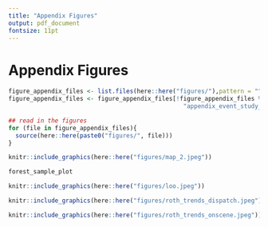 ```yaml
---
title: "Appendix Figures"
output: pdf_document
fontsize: 11pt
---
```


<!-- ```{r, include=FALSE} -->
<!-- knitr::opts_chunk$set(echo = F, message = F, warning = F) -->
<!-- #library(kableExtra) -->
<!-- ``` -->
\FloatBarrier

# Appendix Figures
```r

figure_appendix_files <- list.files(here::here("figures/"),pattern = "^appendix")
figure_appendix_files <- figure_appendix_files[!figure_appendix_files %in%c("appendix_loo.R",
                                                 "appendix_event_study_longer.R")]

## read in the figures
for (file in figure_appendix_files){
  source(here::here(paste0("figures/", file)))
}
```


```{=latex}
\begin{figure}[t!]
```
```r

knitr::include_graphics(here::here("figures/map_2.jpeg"))

```
```{=latex}
\caption{Map of ShotSpotter Districts in Chicago \label{map}}
\textit{Note:} There are 22 police districts in Chicago, and 12 are equipt with ShotSpotter technology. Each district contains beat which are designated by the boxes within the district lines. ShotSpotter implmentation began in January 2017 and ended in May 2018. 
\end{figure}
```

```{=latex}
\begin{figure}[t!]
```
```r
forest_sample_plot
```
```{=latex}
\caption{Robustness of Main Results \label{forest_sample_plot}}
\textit{Note:} This figure shows the results from estimation of Equation 1 with six different samples for both Call-to-Dispatch and Call-to-On-Scene. Main Sample refers to the main sample used in the paper. Omitting 2020 uses the main specification in the paper, but omits the year 2020 due to Covid-19.  Omitting Shots Fired omits any 911 call dispatches related to the description of Shots Fired in case dispatchers begin combining reports of gun fire with ShotSpotter alerts. Including Outliers includes all outliers that are removed from the main analysis (+3 standard deviations from the mean). Official Activate Dates uses the official ShotSpotter activation dates as received from a Freedom of Information Request from the Chicago Police Department. These dates are similar, but not exact to the dates we use due to what we observe in the data. Last, Omitting Never-Treated uses the full sample, but omits any police districts that did not receive ShotSpotter technology.
\end{figure}
```



```{=latex}
\begin{figure}[t!]
```
```r

knitr::include_graphics(here::here("figures/loo.jpeg"))

```
```{=latex}
\caption{Leave-One-Out Analysis \label{loo_figure}}
\textit{Note:} This figure shows the results from 22 distinct OLS and Gardner (2022) regressions using Equation 1. Both outcomes of Call-to-Dispatch and Call-to-On-Scene are pictured. In each iteration, one police district is removed from estimation to ensure that the effects of ShotSpotter are not driven by one district. The blue points and errorbars represent Garnder (2022) point estimates and 95\% confidence intervals, which are robust to hetereogeneous treatment effects in staggered designs. The red points and lines denote point estimates and 95\% confidence intervals from OLS estimates. Standard errors are clustered at the district level. The dashed blue lines represent the average estimate under the Gardner (2022) estimate while the dashed red lines indicate the average estimate using OLS. 
\end{figure}
```






<!-- ```{=latex} -->
<!-- \begin{figure}[t!] -->
<!-- ``` -->
<!-- ```{r, fig.align='center'} -->
<!-- entry_1_es_overlay -->
<!-- ``` -->
<!-- ```{=latex} -->
<!-- \caption{Robustness of Main Results \label{entry_1_es_overlay}} -->
<!-- \textit{Note:} This figure shows six different regression specifications for both call-to-dispatch and call-to-on-scene. Main Sample refers to the main sample used in the paper. Main Sample (2-Stage DID) uses the main sample, but uses the 2-Stage DID estimation technique as outlined in Gardner (2022). No Controls omits all controls, yet keeps day-by-month-by year and district fixed effects. Omitting 2020 uses the main specification in the paper, but omits the year 2020 due to Covid-19. Last, Omitting Never-Treated uses the full sample, but omits any police districts that did not receive ShotSpotter technology. -->
<!-- \end{figure} -->
<!-- ``` -->


<!-- ```{=latex} -->
<!-- \begin{figure}[t!] -->
<!-- ``` -->
<!-- ```{r, fig.align='center'} -->
<!-- eos_1_es_overlay -->
<!-- ``` -->
<!-- ```{=latex} -->
<!-- \caption{Robustness of Main Results \label{eos_1_es_overlay}} -->
<!-- \textit{Note:} This figure shows six different regression specifications for both call-to-dispatch and call-to-on-scene. Main Sample refers to the main sample used in the paper. Main Sample (2-Stage DID) uses the main sample, but uses the 2-Stage DID estimation technique as outlined in Gardner (2022). No Controls omits all controls, yet keeps day-by-month-by year and district fixed effects. Omitting 2020 uses the main specification in the paper, but omits the year 2020 due to Covid-19. Last, Omitting Never-Treated uses the full sample, but omits any police districts that did not receive ShotSpotter technology. -->
<!-- \end{figure} -->
<!-- ``` -->




```{=latex}
\begin{figure}[t!]
```
```r

knitr::include_graphics(here::here("figures/roth_trends_dispatch.jpeg"))

```
```{=latex}
\caption{Sensitivity Analysis of Pre-Trends \label{roth_dispatch}}
\textit{Note:} This figure shows sensitivity analysis of the event study plot in Figure BLANK. The x-axis shows the maximum change in slope of pre-trends across consecutive periods (M). We gradually increase M where M = 0 corresponds to allowing a linear trend and M > 0 allows for increasingly more varied nonlinear trends. In red, the average of the post-implementation periods are plotted. In blue, alternative Fixed-Length Confidence Intervals (FLCI), averaged over all post-implementation periods,  that are proposed by Rambachan and Roth (2022) are plotted which relaxes the parallel trends assumption and requires only that differential trends evolve smoothly over time. Note that here, the breakdown value is 0.2 which means the significant effects observed in the post-implementation periods are only valid if we allow for the change in slope of the pre-period to change by no more than 0.2. 
\end{figure}
```


```{=latex}
\begin{figure}[t!]
```
```r

knitr::include_graphics(here::here("figures/roth_trends_onscene.jpeg"))

```
```{=latex}
\caption{Sensitivity Analysis of Pre-Trends (Call-to-On-Scene)\label{roth_onscene}}
\textit{Note:} This figure shows sensitivity analysis of the event study plot in Figure BLANK. The x-axis shows the maximum change in slope of pre-trends across consecutive periods (M). We gradually increase M where M = 0 corresponds to allowing a linear trend and M > 0 allows for increasingly more varied nonlinear trends. In red, the average of the post-implementation periods are plotted. In blue, alternative Fixed-Length Confidence Intervals (FLCI), averaged over all post-implementation periods,  that are proposed by Rambachan and Roth (2022) are plotted which relaxes the parallel trends assumption and requires only that differential trends evolve smoothly over time. Note that here, the breakdown value is larger than 0.5 which means the significant effects observed in the post-implementation periods are only valid if we allow for the change in slope of the pre-period to change by no more than a number larger than 0.5.  
\end{figure}
```
